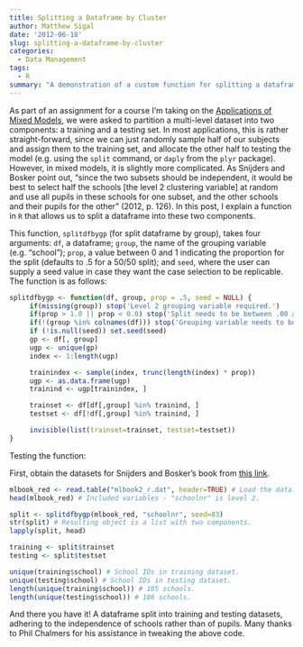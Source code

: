 ```yaml
---
title: Splitting a Dataframe by Cluster
author: Matthew Sigal
date: '2012-06-18'
slug: splitting-a-dataframe-by-cluster
categories:
  - Data Management
tags:
  - R
summary: "A demonstration of a custom function for splitting a dataframe while accounting for a cluster variable. Primarily intended for use with multi-level models."
---
```


As part of an assignment for a course I'm taking on the [Applications of Mixed Models](https://scs.math.yorku.ca/index.php/MATH_6643_Summer_2012_Applications_of_Mixed_Models), we were asked to partition a multi-level dataset into two components: a training and a testing set.  In most applications, this is rather straight-forward, since we can just randomly sample half of our subjects and assign them to the training set, and allocate the other half to testing the model (e.g. using the `split` command, or `daply` from the `plyr` package).  However, in mixed models, it is slightly more complicated. As Snijders and Bosker point out, "since the two subsets should be independent, it would be best to select half the schools [the level 2 clustering variable] at random and use all pupils in these schools for one subset, and the other schools and their pupils for the other" (2012, p. 126).  In this post, I explain a function in `R` that allows us to split a dataframe into these two components.

This function, `splitdfbygp` (for split dataframe by group), takes four arguments: `df`, a dataframe; `group`, the name of the grouping variable (e.g. "school"); `prop`, a value between 0 and 1 indicating the proportion for the split (defaults to .5 for a 50/50 split); and `seed`, where the user can supply a seed value in case they want the case selection to be replicable.  The function is as follows:

```r
splitdfbygp <- function(df, group, prop = .5, seed = NULL) { 
     if(missing(group)) stop('Level 2 grouping variable required.') 
     if(prop > 1.0 || prop < 0.0) stop('Split needs to be between .00 and 1.0')
     if(!(group %in% colnames(df))) stop('Grouping variable needs to be a column within the dataframe.')
     if (!is.null(seed)) set.seed(seed)
     gp <- df[, group]
     ugp <- unique(gp) 
     index <- 1:length(ugp)

     trainindex <- sample(index, trunc(length(index) * prop)) 
     ugp <- as.data.frame(ugp)
     trainind <- ugp[trainindex, ] 

     trainset <- df[df[,group] %in% trainind, ] 
     testset <- df[!df[,group] %in% trainind, ]

     invisible(list(trainset=trainset, testset=testset))
}
```

Testing the function:

First, obtain the datasets for Snijders and Bosker's book from [this link](https://www.stats.ox.ac.uk/~snijders/mlbook.htm).

```r
mlbook_red <- read.table("mlbook2_r.dat", header=TRUE) # Load the data. 
head(mlbook_red) # Included variables - "schoolnr" is level 2.

split <- splitdfbygp(mlbook_red, "schoolnr", seed=83)
str(split) # Resulting object is a list with two components.
lapply(split, head)

training <- split$trainset
testing <- split$testset

unique(training$school) # School IDs in training dataset.
unique(testing$school) # School IDs in testing dataset.
length(unique(training$school)) # 105 schools.
length(unique(testing$school)) # 106 schools.
```

And there you have it! A dataframe split into training and testing datasets, adhering to the independence of schools rather than of pupils. Many thanks to Phil Chalmers for his assistance in tweaking the above code.